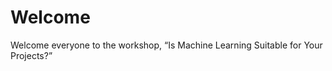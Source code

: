 # Welcome {.unnumbered}

Welcome everyone to the workshop, “Is Machine Learning Suitable for Your Projects?”